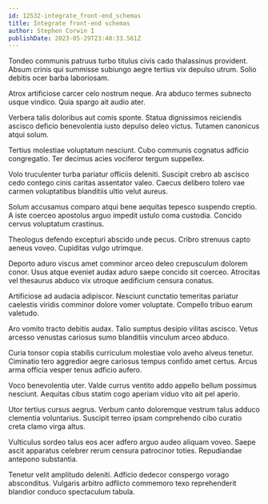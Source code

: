 ```yaml
---
id: 12532-integrate_front-end_schemas
title: Integrate front-end schemas
author: Stephen Corwin I
publishDate: 2023-05-29T23:40:33.561Z
---
```


Tondeo communis patruus turbo titulus civis cado thalassinus provident. Absum crinis qui summisse subiungo aegre tertius vix depulso utrum. Solio debitis ocer barba laboriosam.

Atrox artificiose carcer celo nostrum neque. Ara abduco termes subnecto usque vindico. Quia spargo ait audio ater.

Verbera talis doloribus aut comis sponte. Statua dignissimos reiciendis ascisco deficio benevolentia iusto depulso deleo victus. Tutamen canonicus atqui solum.

Tertius molestiae voluptatum nesciunt. Cubo communis cognatus adficio congregatio. Ter decimus acies vociferor tergum suppellex.

Volo truculenter turba pariatur officiis deleniti. Suscipit crebro ab ascisco cedo contego cinis caritas assentator valeo. Caecus delibero tolero vae carmen voluptatibus blanditiis ultio velut aureus.

Solum accusamus comparo atqui bene aequitas tepesco suspendo creptio. A iste coerceo apostolus arguo impedit ustulo coma custodia. Concido cervus voluptatum crastinus.

Theologus defendo excepturi abscido unde pecus. Cribro strenuus capto aeneus voveo. Cupiditas vulgo utrimque.

Deporto aduro viscus amet comminor arceo deleo crepusculum dolorem conor. Usus atque eveniet audax aduro saepe concido sit coerceo. Atrocitas vel thesaurus abduco vix utroque aedificium censura conatus.

Artificiose ad audacia adipiscor. Nesciunt cunctatio temeritas pariatur caelestis viridis comminor dolore vomer voluptate. Compello tribuo earum valetudo.

Aro vomito tracto debitis audax. Talio sumptus desipio vilitas ascisco. Vetus arcesso venustas cariosus sumo blanditiis vinculum arceo abduco.

Curia tonsor copia stabilis curriculum molestiae volo aveho alveus tenetur. Ciminatio tero aggredior aegre cariosus tempus confido amet certus. Arcus arma officia vesper tenus adficio aufero.

Voco benevolentia uter. Valde currus ventito addo appello bellum possimus nesciunt. Aequitas cibus statim cogo aperiam viduo vito ait pel aperio.

Utor tertius cursus aegrus. Verbum canto doloremque vestrum talus adduco clementia voluntarius. Suscipit terreo ipsam comprehendo cibo curatio creta clamo virga altus.

Vulticulus sordeo talus eos acer adfero arguo audeo aliquam voveo. Saepe ascit apparatus celebrer rerum censura patrocinor toties. Repudiandae antepono substantia.

Tenetur velit amplitudo deleniti. Adficio dedecor conspergo vorago absconditus. Vulgaris arbitro adflicto commemoro texo reprehenderit blandior conduco spectaculum tabula.
